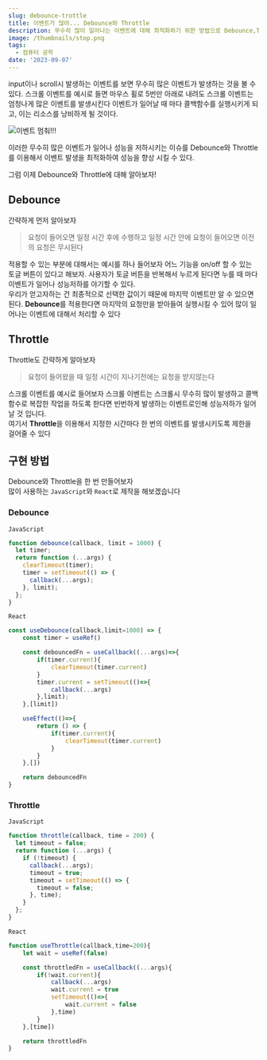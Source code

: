 ```yaml
---
slug: debounce-trottle
title: 이벤트가 많아... Debounce와 Throttle
description: 무수히 많이 일어나는 이벤트에 대해 최적화하기 위한 방법으로 Debounce,Throttle에 대해 설명합니다.
image: /thumbnails/stop.png
tags:
  - 컴퓨터 공학
date: '2023-09-07'
---
```


input이나 scroll시 발생하는 이벤트를 보면 무수히 많은 이벤트가 발생하는 것을 볼 수 있다.
스크롤 이벤트를 예시로 들면 마우스 휠로 5번만 아래로 내려도 스크롤 이벤트는 엄청나게 많은 이벤트를 발생시킨다
이벤트가 일어날 때 마다 콜백함수를 실행시키게 되고, 이는 리소스를 낭비하게 될 것이다.

![이벤트 멈춰!!!](/cs/throttle-debounce/stopPerson.png)

이러한 무수히 많은 이벤트가 일어나 성능을 저하시키는 이슈를 Debounce와 Throttle를 이용해서 이벤트 발생을 최적화하여 성능을 향상 시킬 수 있다.

그럼 이제 Debounce와 Throttle에 대해 알아보자!

## Debounce

간략하게 먼저 알아보자

> 요청이 들어오면 일정 시간 후에 수행하고 일정 시간 안에 요청이 들어오면 이전의 요청은 무시된다

적용할 수 있는 부분에 대해서는 예시를 하나 들어보자
어느 기능을 on/off 할 수 있는 토글 버튼이 있다고 해보자. 사용자가 토글 버튼을 반복해서 누르게 된다면 누를 때 마다 이벤트가 일어나 성능저하를 야기할 수 있다.<br/>
우리가 얻고자하는 건 최종적으로 선택한 값이기 때문에 마지막 이벤트만 알 수 있으면 된다.
**Debounce**를 적용한다면 마지막의 요청만을 받아들여 실행시킬 수 있어 많이 일어나는 이벤트에 대해서 처리할 수 있다

## Throttle

Throttle도 간략하게 알아보자

> 요청이 들어왔을 때 일정 시간이 지나기전에는 요청을 받지않는다

스크롤 이벤트를 예시로 들어보자
스크롤 이벤트는 스크롤시 무수히 많이 발생하고 콜백함수로 복잡한 작업을 하도록 한다면
빈번하게 발생하는 이벤트로인해 성능저하가 일어날 것 입니다.<br/>
여기서 **Throttle**을 이용해서 지정한 시간마다 한 번의 이벤트를 발생시키도록 제한을 걸어줄 수 있다

## 구현 방법

Debounce와 Throttle을 한 번 만들어보자<br/>
많이 사용하는 `JavaScript`와 `React`로 제작을 해보겠습니다

### Debounce

`JavaScript`

```js
function debounce(callback, limit = 1000) {
  let timer;
  return function (...args) {
    clearTimeout(timer);
    timer = setTimeout(() => {
      callback(...args);
    }, limit);
  };
}
```

`React`

```jsx
const useDebounce(callback,limit=1000) => {
    const timer = useRef()

    const debouncedFn = useCallback((...args)=>{
        if(timer.current){
            clearTimeout(timer.current)
        }
        timer.current = setTimeout(()=>{
            callback(...args)
        },limit);
    },[limit])

    useEffect(()=>{
        return () => {
            if(timer.current){
                clearTimeout(timer.current)
            }
        }
    },[])

    return debouncedFn
}
```

### Throttle

`JavaScript`

```js
function throttle(callback, time = 200) {
  let timeout = false;
  return function (...args) {
    if (!timeout) {
      callback(...args);
      timeout = true;
      timeout = setTimeout(() => {
        timeout = false;
      }, time);
    }
  };
}
```

`React`

```jsx
function useThrottle(callback,time=200){
    let wait = useRef(false)

    const throttledFn = useCallback((...args){
        if(!wait.current){
            callback(...args)
            wait.current = true
            setTimeout(()=>{
                wait.current = false
            },time)
        }
    },[time])

    return throttledFn
}
```
